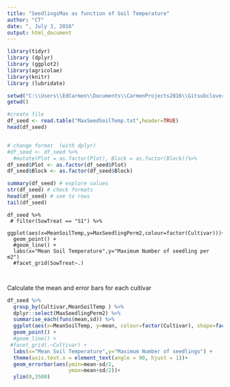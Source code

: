```yaml
---
title: "SeedlingsMax as function of Soil Temperature"
author: "CT"
date: ", July 3, 2016"
output: html_document
---
```


```r
library(tidyr)
library (dplyr)
library (ggplot2)
library(agricolae)
library(knitr)
library (lubridate)

```


```r
setwd("C:\\Users\\EdCarmen\\Documents\\CarmenProjects2016\\Gitsubclover")
getwd()

#create file
df_seed <- read.table("MaxSeedSoilTemp.txt",header=TRUE)
head(df_seed)


# change format  (with dplyr)
#df_seed <- df_seed %>%
  #mutate(Plot = as.factor(Plot), Block = as.factor(Block))%>%
df_seed$Plot <- as.factor(df_seed$Plot)
df_seed$Block <- as.factor(df_seed$Block)

summary(df_seed) # explore values
str(df_seed) # check formats
head(df_seed) # see to rows
tail(df_seed)

```


```rCreate


df_seed %>%
 # filter(SowTreat == "S1") %>%
  ggplot(aes(x=MeanSoilTemp,y=MaxSeedlingPerm2,colour=factor(Cultivar)))+
  geom_point() +
  #geom_line() +
  labs(x="Mean Soil Temperature",y="Maximum Number of seedling per m2") 
  #facet_grid(SowTreat~.)



```


Calculate the mean and error bars for each cultivar 

```r
df_seed %>%
  group_by(Cultivar,MeanSoilTemp ) %>%
  dplyr::select(MaxSeedlingPerm2) %>%
  summarise_each(funs(mean,sd)) %>%
  ggplot(aes(x=MeanSoilTemp, y=mean, colour=factor(Cultivar), shape=factor(Cultivar))) +
  geom_point() +
  #geom_line() +
 #facet_grid(.~Cultivar) +
  labs(x="Mean Soil Temperature",y="Maximum Number of seedlings") +
  theme(axis.text.x = element_text(angle = 90, hjust = 1))+
  geom_errorbar(aes(ymin=mean-sd/2,
                    ymax=mean+sd/2))+
  ylim(0,3500)


```



